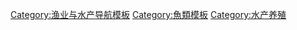 {{Navbox
| name   = 捕捞渔业及水产养殖
| state  = {{{state<includeonly>|autocollapse</includeonly>}}}
| image  = [[File:Atlantic cod.jpg|140px|Atlantic cod]]<br /><br />[[File:Lobster (PSF).png|100px|Lobster]]<br /><br />[[File:Pacific_oysters_01.jpg|80px|Pacific oysters]]
| title  = 主要[[渔业|经济水产]]
| listclass = hlist

| group1 = {{le|野生漁業|Wild fisheries|野生捕捞}}
| list1  = {{Navbox subgroup

| group1 = {{le|大洋鱼类|Pelagic fish|-{zh-cn:大洋鱼类; zh-tw:水層魚類}-}}
| list1  =
* [[鯖屬|鯖魚]]
* [[鮭魚]]
* [[鲨鱼]]
* [[剑旗鱼]]
* [[鮪魚|-{A|zh-hans:金枪鱼; zh-tw:鮪魚; zh-hk:吞拿魚}-]]
** [[长鳍金枪鱼]]
** [[短鮪|-{zh-hans:大眼金枪鱼; zh-tw:短鮪; zh-hk:短吞拿魚}-]]
** [[北方蓝鳍金枪鱼]]
** [[太平洋藍鰭金槍魚|太平洋蓝鳍金枪鱼]]
** [[蓝鳍金枪鱼]]
** [[黄鳍金枪鱼]]
** [[鲣]]

| group2 = {{le|饵料鱼|Forage fish}}
| list2  =
* [[鳀科|鯷魚]]
* [[毛鱗魚]]
* [[鯡魚]]
* {{le|油鯡類|Menhaden}}
* {{le|沙丁魚 (廣義)|Sardine|沙丁魚類}}
* [[秋刀魚]]
* {{le|西鲱类|Shad|西鲱类/鲥鱼类}}
** [[雲鰣]]
* {{le|圓腹鯡|Sprat}}
** [[黍鯡]]

| group3 = {{le|底层鱼类|Demersal fish}}
| list3  =
* [[鮎形目|鯰魚]]
* [[鱈魚]]
** [[大西洋鱈]]
** [[大头鳕]]
** [[黄线狭鳕]]
* [[黑線鱈]]
* [[鲽形目|比目魚]]
** {{le|flounder}}
** {{le|大比目魚|halibut}}
** {{le|plaice}}
** [[龍脷]]
** [[大菱鮃|多寶魚]]
* [[鯔科]]
* [[大西洋胸棘鯛]]
* {{le|青鳕类|Pollock}}
* [[平鲉属]]
* [[沙鮻]]
* [[犬牙南極魚屬|犬牙南极鱼]]

| group4 = [[淡水鱼]]
| list4  =
* [[鲤科]]
* [[鱘科]]
* [[罗非鱼]]
* [[鱒魚]]
* [[河鱸科|河鲈]]
| group5 = {{le|野生魚|Wild fish|其他野生魚類}}
| list5  =
* [[鰻|鳗鱼]]
* [[魩仔魚]]
* [[:Category:商品魚|更多]]

| group6 = [[甲殼亞門|甲壳动物]]
| list6  =
* [[螃蟹]]
* [[南极磷虾]]
* [[龍蝦]]
* [[虾]]
* [[Template:食用甲殼類|更多]]

| group7 = [[软体动物]]
| list7  =
* [[鮑魚]]
* [[無孔貽貝]]
* [[牡蠣]]
* [[蛤蜊]]
* [[扇贝]]
* [[海鹿属|海兔]]
* [[管魷目|鱿鱼]]

| group8 = [[棘皮动物]]
| list8  =
* [[海參]]
* [[海膽]]
}}

| group2 = [[水產養殖|养殖物种]]
| evenodd = swap
| list2  =
* [[亞洲鯉魚]]
** [[紅褐鯉]]
** [[鲫鱼]]
** [[黑鯽]]
** [[鯪]]
** [[大鱗鰱]]
**[[四大家鱼]]
*** [[鳙鱼]]
*** [[草鱼]]
*** [[鲢鱼]]
*** [[青鱼]]
* [[鮭魚]]
** [[大西洋鮭]]
** [[虹鱒]]
** [[銀鮭]]
** [[帝王鮭]]
* [[博氏𩷶]]
* [[金頭鯛]]
* [[狼鱸科|狼鲈]]
* [[海蝦養殖]]
* {{le|河蝦養殖|Freshwater prawn farming}}
* [[干貝|元貝]]
* {{le|海草養殖|Seaweed farming}}
** [[海帶]]
* [[真假“三文鱼”之争]]
* [[:Category:水产业|更多]]

| belowclass = hlist
| below =
* {{le|商业捕鱼|Commercial fishing}}
** [[過度捕魚]]
* {{le|世界渔业产量|World fisheries production}}
* {{le|重要经济鱼类列表|List of commercially important fish species|经济鱼类}}
* {{le|有关垂钓的条目提纲|Outline of fishing|钓鱼专题}}
* {{le|渔业术语表|Glossary of fishery terms}}
* [[海鮮]]
** [[水產的歷史|历史]]

}}<noinclude>
{{collapsible option}}
[[Category:渔业与水产导航模板‎]]
[[Category:魚類模板]]
[[Category:水产养殖]]
</noinclude>